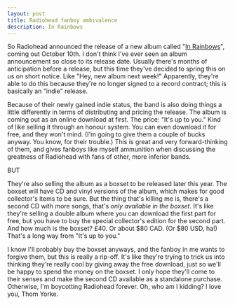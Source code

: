```yaml
---
layout: post
title: Radiohead fanboy ambivalence
description: In Rainbows
---
```


So Radiohead announced the release of a new album called "[In Rainbows](http://www.inrainbows.com/)", coming out October 10th. I don't think I've ever seen an album announcement so close to its release date. Usually there's months of anticipation before a release, but this time they've decided to spring this on us on short notice. Like "Hey, new album next week!" Apparently, they're able to do this because they're no longer signed to a record contract; this is basically an "indie" release.  
  
Because of their newly gained indie status, the band is also doing things a little differently in terms of distributing and pricing the release. The album is coming out as an online download at first. The price: "It's up to you." Kind of like selling it through an honour system. You can even download it for free, and they won't mind. (I'm going to give them a couple of bucks anyway. You know, for their trouble.) This is great and very forward-thinking of them, and gives fanboys like myself ammunition when discussing the greatness of Radiohead with fans of other, more inferior bands.  
  
BUT  
  
They're also selling the album as a boxset to be released later this year. The boxset will have CD and vinyl versions of the album, which makes for good collector's items to be sure. But the thing that's killing me is, there's a second CD with more songs, that's _only available in the boxset_. It's like they're selling a double album where you can download the first part for free, but you have to buy the special collector's edition for the second part. And how much is the boxset? £40. Or about $80 CAD. (Or $80 USD, ha!) That's a long way from "It's up to you."  
  
I know I'll probably buy the boxset anyways, and the fanboy in me wants to forgive them, but this is really a rip-off. It's like they're trying to trick us into thinking they're really cool by giving away the free download, just so we'll be happy to spend the money on the boxset. I only hope they'll come to their senses and make the second CD available as a standalone purchase. Otherwise, I'm boycotting Radiohead forever. Oh, who am I kidding? I love you, Thom Yorke.  